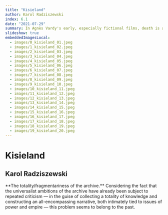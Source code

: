 ```yaml
---
title: "Kisieland"
author: Karol Radziszewski
index: 6.1
date: "2021-07-29"
summary: In Agnès Vardy's early, especially fictional films, death is an existential scandal for the protagonists - it comes out of nowhere, it is absurd, devoid of any sense and justification in a world where beauty and love are synonyms of life. Death appears to be something unthinkable or unimaginable in the strict sense, even if the protagonists have to - or only seemingly - confront it in an individual experience. In Szczęście (Le bonheur, 1965), the death (perhaps suicide) of one of the main characters is the only moment in which the intentionally artificial, overly cheerful and carefree tone of the film is briefly suspended - we see the corpse of a young, beautiful woman whose passing allows us to realize a male fantasy about the almost painless replacement of one woman by another, a wife by a mistress. Thus, dying is not a problem here, at best it deprives the survivors of the problem.
slideshow: true
embeddedImagesLocal:
  - images/0_kisieland_01.jpeg
  - images/1_kisieland_02.jpeg
  - images/2_kisieland_03.jpeg
  - images/3_kisieland_04.jpeg
  - images/4_kisieland_05.jpeg
  - images/5_kisieland_06.jpeg
  - images/6_kisieland_07.jpeg
  - images/7_kisieland_08.jpeg
  - images/8_kisieland_09.jpeg
  - images/9_kisieland_10.jpeg
  - images/10_kisieland_11.jpeg
  - images/11_kisieland_12.jpeg
  - images/12_kisieland_13.jpeg
  - images/13_kisieland_14.jpeg
  - images/14_kisieland_15.jpeg
  - images/15_kisieland_16.jpeg
  - images/16_kisieland_17.jpeg
  - images/17_kisieland_18.jpeg
  - images/18_kisieland_19.jpeg
  - images/19_kisieland_20.jpeg
---
```


<TextSlide>

# Kisieland

## Karol Radziszewski

</TextSlide>

<Slide>
  <TwoImageSlide
    image1={props.localImages[0]}
    image2={props.localImages[1]}
    direction="column"
  />
  <TwoImageSlide
    direction="row"
    image1={props.localImages[11]}
    image2={props.localImages[18]}
  />
</Slide>

<Slide>
  <AnnotatedImageSlide image={props.localImages[5]}>
    **The totality/fragmentariness of the archive.** Considering the fact that
    the universalist ambitions of the archive have already been subject to
    repeated criticism — in the guise of collecting a totality of knowledge and
    constructing an all-encompassing narrative, both intimately tied to issues
    of power and empire — this problem seems to belong to the past.
  </AnnotatedImageSlide>
</Slide>

<Slide>
  <FullscreenImageSlide image={props.localImages[12]} />
  <FullscreenImageSlide image={props.localImages[11]} />
  <FullscreenImageSlide image={props.localImages[13]} />
  <FullscreenImageSlide image={props.localImages[14]} />
  <FullscreenImageSlide image={props.localImages[15]} />
  <FullscreenImageSlide image={props.localImages[16]} />
  <FullscreenImageSlide image={props.localImages[17]} />
  <FullscreenImageSlide image={props.localImages[18]} />
  <FullscreenImageSlide image={props.localImages[19]} />
</Slide>

<Slide>
  <CenterImageSlide image={props.localImages[2]} />
  <CenterImageSlide image={props.localImages[3]} />
  <CenterImageSlide image={props.localImages[4]} />
  <CenterImageSlide image={props.localImages[6]} />
  <CenterImageSlide image={props.localImages[7]} />
  <CenterImageSlide image={props.localImages[8]} />
  <CenterImageSlide image={props.localImages[9]} />
  <CenterImageSlide image={props.localImages[10]} />
</Slide>
